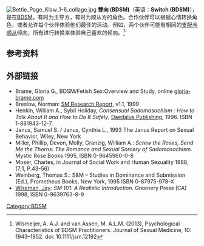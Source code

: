 [[File:Bettie_Page_Klaw_1-6_collage.jpg|thumb]]
'''雙向 (BDSM)'''（英语：'''Switch (BDSM)'''），是在[[BDSM|BDSM]]，有时为主导方，有时为顺从方的角色。合作伙伴可以根据心情转换角色，或者允许每个伙伴体验他们最佳的活动。例如，两个伙伴可能有相同的[[支配与顺从|支配与顺从]]倾向，所有进行转换来体验自己喜欢的倾向。<ref>Wismeijer, A. A.J. and van Assen, M. A.L.M. (2013), Psychological Characteristics of BDSM Practitioners. Journal of Sexual Medicine, 10: 1943–1952. doi: 10.1111/jsm.12192</ref>’

==参考资料==	
{{Reflist}}
==外部链接==	
* Brame, Gloria G., BDSM/Fetish Sex:Overview and Study, online [https://web.archive.org/web/20071221063236/http://www.gloria-brame.com/therapy/kinkoverview.html gloria-brame.com]	
* Breslow, Norman: [http://www.sexuality.org/authors/breslow/nbres.html SM Research Report]{{dead link|date=2018年1月 |bot=InternetArchiveBot |fix-attempted=yes }}, v1.1, 1999	
* Henkin, William A., Sybil Holiday, ''Consensual Sadomasochism : How to Talk About It and How to Do It Safely'', [[Daedalus_Publishing|Daedalus Publishing]], 1996. ISBN 1-881943-12-7.	
* Janus, Samuel S. / Janus, Cynthia L., 1993 The Janus Report on Sexual Behavior, Wiley, New York	
* Miller, Phillip, Devon, Molly, Granzig, William A.: ''Screw the Roses, Send Me the Thorns: The Romance and Sexual Sorcery of Sadomasochism.'' Mystic Rose Books 1995, ISBN 0-9645960-0-8	
* Moser, Charles, in Journal of Social Work and Human Sexuality 1988, (7;1, P.43-56)	
* Weinberg, Thomas S.: S&M – Studies in Dominance and Submission (Ed.), Prometheus Books, New York, 1995 ISBN 0-87975-978-X	
* [[Jay_Wiseman|Wiseman, Jay]]: ''SM 101: A Realistic Introduction.'' Greenery Press (CA) 1998, ISBN 0-9639763-8-9

{{BDSM}}

[[Category:BDSM|Category:BDSM]]